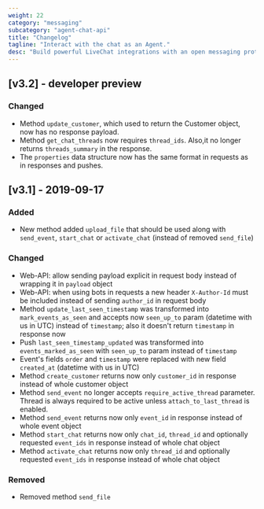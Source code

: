 ```yaml
---
weight: 22
category: "messaging"
subcategory: "agent-chat-api"
title: "Changelog"
tagline: "Interact with the chat as an Agent."
desc: "Build powerful LiveChat integrations with an open messaging protocol. Use the Agent Chat Web API to send messages, manage access and properties."
---
```


## [v3.2] - developer preview

### Changed
- Method `update_customer`, which used to return the Customer object, now has no response payload.
- Method `get_chat_threads` now requires `thread_ids`. Also,it no longer returns `threads_summary` in the response.
- The `properties` data structure now has the same format in requests as in responses and pushes.

## [v3.1] - 2019-09-17

### Added
- New method added `upload_file` that should be used along with `send_event`, `start_chat` or `activate_chat` (instead of removed `send_file`)

### Changed
- Web-API: allow sending payload explicit in request body instead of wrapping it in `payload` object
- Web-API: when using bots in requests a new header `X-Author-Id` must be included instead of sending `author_id` in request body
- Method `update_last_seen_timestamp` was transformed into `mark_events_as_seen` and accepts now `seen_up_to` param (datetime with us in UTC) instead of `timestamp`; also it doesn't return `timestamp` in response now
- Push `last_seen_timestamp_updated` was transformed into `events_marked_as_seen` with `seen_up_to` param instead of `timestamp`
- Event's fields `order` and `timestamp` were replaced with new field `created_at` (datetime with us in UTC)
- Method `create_customer` returns now only `customer_id` in response instead of whole customer object
- Method `send_event` no longer accepts `require_active_thread` parameter.  Thread is always required to be active unless `attach_to_last_thread` is enabled.
- Method `send_event` returns now only `event_id` in response instead of whole event object
- Method `start_chat` returns now only `chat_id`, `thread_id` and optionally requested `event_ids` in response instead of whole chat object
- Method `activate_chat` returns now only `thread_id` and optionally requested `event_ids` in response instead of whole chat object

### Removed
- Removed method `send_file`